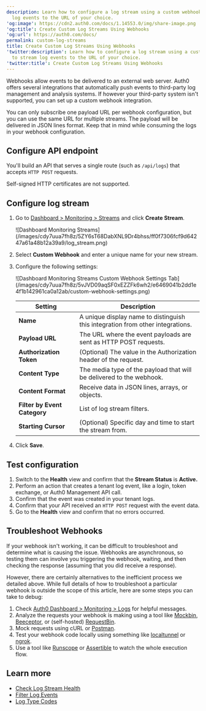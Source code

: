 ```yaml
---
description: Learn how to configure a log stream using a custom webhook to stream
  log events to the URL of your choice.
'og:image': https://cdn2.auth0.com/docs/1.14553.0/img/share-image.png
'og:title': Create Custom Log Streams Using Webhooks
'og:url': https://auth0.com/docs/
permalink: custom-log-streams
title: Create Custom Log Streams Using Webhooks
'twitter:description': Learn how to configure a log stream using a custom webhook
  to stream log events to the URL of your choice.
'twitter:title': Create Custom Log Streams Using Webhooks
---
```

Webhooks allow events to be delivered to an external web server. Auth0 offers several integrations that automatically push events to third-party log management and analysis systems. If however your third-party system isn't supported, you can set up a custom webhook integration.

<Callout icon="file-lines" color="#0EA5E9" iconType="regular">

You can only subscribe one payload URL per webhook configuration, but you can use the same URL for multiple streams. The payload will be delivered in JSON lines format. Keep that in mind while consuming the logs in your webhook configuration.

</Callout>

## Configure API endpoint

You'll build an API that serves a single route (such as `/api/logs`) that accepts `HTTP POST` requests.

<Warning>

Self-signed HTTP certificates are not supported.

</Warning>

## Configure log stream

1. Go to [Dashboard > Monitoring > Streams](https://manage.auth0.com/#/log-streams) and click **Create Stream**.

   <Frame>![Dashboard Monitoring Streams](/images/cdy7uua7fh8z/5ZY6sT68DabXNL9Dr4bhss/ff0f7306fcf9d64247a61a48b12a39a9/log_stream.png)</Frame>
2. Select **Custom Webhook** and enter a unique name for your new stream.
3. Configure the following settings:

   <Frame>![Dashboard Monitoring Streams Custom Webhook Settings Tab](/images/cdy7uua7fh8z/5vJVD09aqSF0xEZZFk6wh2/e6469041b2dd1e4f1b142961ca0a12ab/custom-webhook-settings.png)</Frame>

   <table class="table"><thead>
   <tr>
   <th><strong>Setting</strong></th>
   <th><strong>Description</strong></th>
   </tr>
   </thead>
   <tbody>
   <tr>
   <td><strong>Name</strong></td>
   <td>A unique display name to distinguish this integration from other integrations.</td>
   </tr>
   <tr>
   <td><strong>Payload URL</strong></td>
   <td>The URL where the event payloads are sent as HTTP POST requests.</td>
   </tr>
   <tr>
   <td><strong>Authorization Token</strong></td>
   <td>(Optional) The value in the Authorization header of the request.</td>
   </tr>
   <tr>
   <td><strong>Content Type</strong></td>
   <td>The media type of the payload that will be delivered to the webhook.</td>
   </tr>
   <tr>
   <td><strong>Content Format</strong></td>
   <td>Receive data in JSON lines, arrays, or objects.</td>
   </tr>
   <tr>
   <td><strong>Filter by Event Category</strong></td>
   <td>List of log stream filters.</td>
   </tr>
   <tr>
   <td><strong>Starting Cursor</strong></td>
   <td>(Optional) Specific day and time to start the stream from.</td>
   </tr>
   </tbody>
   </table>
4. Click **Save**.

## Test configuration

1. Switch to the **Health** view and confirm that the **Stream Status** is **Active.**
2. Perform an action that creates a tenant log event, like a login, token exchange, or Auth0 Management API call.
3. Confirm that the event was created in your tenant logs.
4. Confirm that your API received an `HTTP POST` request with the event data.
5. Go to the **Health** view and confirm that no errors occurred.

## Troubleshoot Webhooks

If your webhook isn't working, it can be difficult to troubleshoot and determine what is causing the issue. Webhooks are asynchronous, so testing them can involve you triggering the webhook, waiting, and then checking the response (assuming that you did receive a response).

However, there are certainly alternatives to the inefficient process we detailed above. While full details of how to troubleshoot a particular webhook is outside the scope of this article, here are some steps you can take to debug:

1. Check [Auth0 Dashboard > Monitoring > Logs](/docs/deploy-monitor/logs) for helpful messages.
2. Analyze the requests your webhook is making using a tool like [Mockbin](http://mockbin.io/), [Beeceptor](https://beeceptor.com/), or (self-hosted) [RequestBin](https://github.com/RonTt/Requestbin).
3. Mock requests using cURL or [Postman](https://www.getpostman.com/).
4. Test your webhook code locally using something like [localtunnel](https://github.com/localtunnel/localtunnel) or [ngrok](https://ngrok.com/).
5. Use a tool like [Runscope](https://www.runscope.com/) or [Assertible](https://assertible.com/) to watch the whole execution flow.

## Learn more

* [Check Log Stream Health](/docs/customize/log-streams/check-log-stream-health)
* [Filter Log Events](/docs/deploy-monitor/logs/log-event-filters)
* [Log Type Codes](/docs/deploy-monitor/logs/log-event-type-codes)